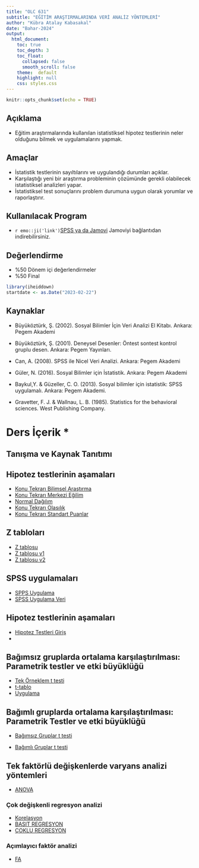 ```yaml
---
title: "OLC 631" 
subtitle: "EĞİTİM ARAŞTIRMALARINDA VERİ ANALİZ YÖNTEMLERİ"
author: "Kübra Atalay Kabasakal"
date: "Bahar-2024"
output: 
  html_document:
    toc: true
    toc_depth: 3
    toc_float: 
      collapsed: false
      smooth_scroll: false
    theme:  default
    highlight: null
    css: styles.css
---
```


```r
knitr::opts_chunk$set(echo = TRUE)
```

  
## Açıklama

- Eğitim araştırmalarında kullanılan istatistiksel hipotez testlerinin neler olduğunu bilmek ve uygulamalarını yapmak. 
  

## Amaçlar

- İstatistik testlerinin sayıltılarını ve uygulandığı durumları açıklar. 
- Karşılaştığı yeni bir araştırma probleminin çözümünde gerekli olabilecek istatistiksel analizleri yapar. 
- İstatistiksel test sonuçlarını problem durumuna uygun olarak yorumlar ve raporlaştırır.

## Kullanılacak Program

- `r emo::ji('link')`[SPSS ya da Jamovi](https://www.jamovi.org/download.html) Jamoviyi bağlantıdan indirebilirsiniz.


## Değerlendirme

- %50 Dönem içi değerlendirmeler
- %50 Final

```r
library(iheiddown)
startdate <- as.Date("2023-02-22")
```

## Kaynaklar

- Büyüköztürk, Ş. (2002). Sosyal Bilimler İçin Veri Analizi El Kitabı. Ankara: Pegem Akademi

-	Büyüköztürk, Ş. (2001). Deneysel Desenler: Öntest sontest kontrol gruplu desen. Ankara: Pegem Yayınları.

- Can, A. (2008). SPSS ile Nicel Veri Analizi. Ankara: Pegem Akademi

- Güler, N. (2016). Sosyal Bilimler için İstatistik. Ankara: Pegem Akademi

-	 Baykul,Y. & Güzeller, C. O. (2013). Sosyal bilimler için istatistik: SPSS uygulamalı. Ankara: Pegem Akademi.

- 	Gravetter, F. J. & Wallnau, L. B. (1985). Statistics for the behavioral sciences. West Publishing Company.

# Ders İçerik *
##  Tanışma ve Kaynak Tanıtımı 



##  Hipotez testlerinin aşamaları

-  [Konu Tekrarı Bilimsel Araştırma ](01_BilimselArastimaGiris.pdf)
-  [Konu Tekrarı Merkezi Eğilim ](02_VerininTanimlanmasi.pdf)
-  [Normal Dağılım](03_NormalD.pdf)
-  [Konu Tekrarı Olasılık](03_Olasilik.pdf)
-  [Konu Tekrarı Standart Puanlar](03_StandartPuanlar.pdf)

## Z tabloları

- [Z tablosu](z.pdf)
- [Z tablosu v1 ](ttps://davidmlane.com/hyperstat/z_table.html)
- [Z tablosu v2](https://www.calculator.net/z-score-calculator.html?c1raw=80&c1mean=60&c1sd=10&calctype=zscore&x=Calculate)

## SPSS uygulamaları

- [SPPS Uygulama](SPSS_Giris.docx)
- [SPSS Uygulama Veri](SPSS_Giris.sav)

##  Hipotez testlerinin aşamaları

- [Hipotez Testleri Giriş](HipotezTestineGiris.pdf) 
- 



##  Bağımsız gruplarda ortalama karşılaştırılması: Parametrik testler ve etki büyüklüğü 

- [Tek Örneklem t testi](TekOrnelemttest.pdf)
- [t-tablo](t-tablo.pdf)
- [Uygulama](TekOrneklem.omv)

## Bağımlı gruplarda ortalama karşılaştırılması: Parametrik Testler ve etki büyüklüğü

- [Bağımsız Gruplar t testi](BagimliGruplarTtest.pdf)

- [Bağımlı Gruplar t testi](BagimsizGruplar_t_test.pdf)

##  Tek faktörlü değişkenlerde varyans analizi yöntemleri
- [ANOVA](ANOVA.pdf)



### Çok değişkenli regresyon analizi

 
- [Korelasyon](KORELASYON.pdf)
- [BASIT REGRESYON](BASIT REGRESYON.pdf)
- [ÇOKLU REGRESYON](Regresyon_II.pdf)

###   Açımlayıcı faktör analizi

- [FA](FACTOR PROGRAMI.pdf)




